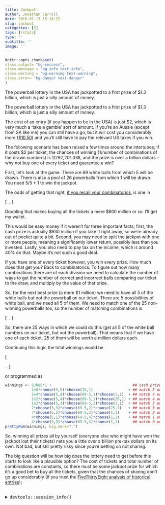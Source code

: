 ```yaml
---
title: Jackpot!
author: Jonathan Carroll
date: 2016-01-13 15:18:22
slug: jackpot
categories: [R]
tags: [rstats]
type: ''
subtitle: ''
image: ''
---
```


```r
knitr::opts_chunk$set(
class.output= "bg-success",
class.message = "bg-info text-info",
class.warning = "bg-warning text-warning",
class.error= "bg-danger text-danger"
)
```

The powerball lottery in the USA has jackpotted to a first prize of $1.3 billion, which is just a silly amount of money.

<!--more-->

The powerball lottery in the USA has jackpotted to a first prize of $1.3 billion, which is just a silly amount of money.

The cost of an entry (if you happen to be in the USA) is just $2, which is very much a 'take a gamble' sort of amount. If you're an Aussie (except from SA like me) you can still have a go, but it will cost you considerably more ([$10.50](http://www.news.com.au/finance/money/wealth/record-us15-billion-powerball-draw-now-open-to-australian-punters/news-story/721f7559c04f39ccd61787fcc80dc303)) and you'll still have to pay the relevant US taxes if you win.

The following scenario has been raised a few times around the intertubes; if it costs $2 per ticket, the chances of winning (1/number of combinations of the drawn numbers) is 1/292,201,338, and the prize is over a billion dollars -- why not buy one of every ticket and guarantee a win?

First, let's look at the game. There are 69 white balls from which 5 will be drawn. There is also a pool of 26 powerballs from which 1 will be drawn. You need 5/5 + 1 to win the jackpot.

The odds of getting that right, [if you recall your combinatorics](http://jcarroll.com.au/2015/03/10/what-are-the-odds/), is one in 

\[ \displaystyle{{69 \choose 5} \cdot {26 \choose 1} = 292,201,338}\ . \]

Doubling that makes buying all the tickets a mere $600 million or so. I'll get my wallet.

This would be easy money if it weren't for three important facts; first, the cash prize is actually $930 million if you take it right away, so we're already out of pocket quite a bit. Second, you may need to split the jackpot with one or more people, meaning a significantly lower return, possibly less than you invested. Lastly, you also need to pay tax on the income, which is around 40% on that. Maybe it's not such a good deal.

If you have one of every ticket however, you win every prize. How much does that get you? Back to combinatorics. To figure out how many combinations there are of each division we need to calculate the number of ways to get the number of correct and incorrect balls comparing our ticket to the draw, and multiply by the value of that prize.

So, for the next best prize (a mere $1 million) we need to have all 5 of the white balls but not the powerball on our ticket. There are 5 possibilities of white ball, and we need all 5 of them. We need to match one of the 25 non-winning powerballs too, so the number of matching combinations is 

\[ \displaystyle{{5 \choose 5} \cdot {25 \choose 1} = 25}\ . \]

So, there are 25 ways in which we could do this (get all 5 of the white ball numbers on our ticket, but not the powerball). That means that if we have one of each ticket, 25 of them will be worth a million dollars each.

Continuing this logic the total winnings would be

\[ \begin{array}{lcl} {\rm WINNINGS} &=& 930,000,000\times{5 \choose 5} \cdot {1 \choose 1} \\ &+& 1,000,000\times{5 \choose 5} \cdot {25 \choose 1} \\ &+& 50,000\times{5 \choose 4} \cdot {64 \choose 1} \cdot {1 \choose 1} \\ &+& 100\times{5 \choose 4} \cdot {64 \choose 1} \cdot {25 \choose 1} \\ &+& 100\times{5 \choose 3} \cdot {64 \choose 2} \cdot {1 \choose 1} \\ &+& 7\times{5 \choose 3} \cdot {64 \choose 2} \cdot {25 \choose 1} \\ &+& 7\times{5 \choose 2} \cdot {64 \choose 3} \cdot {1 \choose 1} \\ &+& 4\times{5 \choose 1} \cdot {64 \choose 4} \cdot {1 \choose 1} \\ &+&  4\times{5 \choose 0} \cdot {64 \choose 5} \cdot {1 \choose 1}\end{array}\ . \]

or programmed as

```r
winnings <- 930e6*1 +                                     ## cash prize for jackpot, 1 winner
            1e6*choose(5,5)*choose(25,1)                + ## match 5 out of 5 white, don't match powerball
            5e4*choose(5,4)*choose(69-5,1)*choose(1,1)  + ## match 4 out of 5 white, match powerball
            1e2*choose(5,4)*choose(69-5,1)*choose(25,1) + ## match 4 out of 5 white, don't match powerball
            1e2*choose(5,3)*choose(69-5,2)*choose(1,1)  + ## match 3 out of 5 white, match powerball
            7*choose(5,3)*choose(69-5,2)*choose(25,1)   + ## match 3 out of 5 white, don't match powerball
            7*choose(5,2)*choose(69-5,3)*choose(1,1)    + ## match 2 out of 5 white, match powerball
            4*choose(5,1)*choose(69-5,4)*choose(1,1)    + ## match 1 out of 5 white, match powerball
            4*choose(5,0)*choose(69-5,5)*choose(1,1)      ## match 0 out of 5 white, match powerball
prettyNum(winnings, big.mark=",")
```

So, winning all prizes all by yourself (everyone else who might have won the jackpot lost their tickets) nets you a little over a billion pre-tax dollars on its own. Not bad, but still pretty risky since you're betting on not sharing.

The big question will be how big does the lottery need to get before this starts to look like a plausible option? The cost of tickets and total number of combinations are constants, so there must be some jackpot prize for which it's a good bet to buy all the tickets, given that the chances of sharing don't go up considerably (if you trust the [FiveThirtyEight analysis of historical entries](http://fivethirtyeight.com/features/powerball-jackpot-800-million-odds/));

<br />
<details>
  <summary>
    <tt>devtools::session_info()</tt>
  </summary>
```r
devtools::session_info()
```
</details>
<br />


